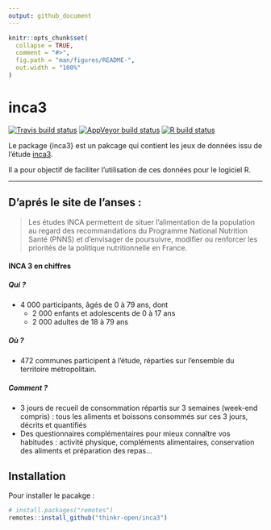 ```yaml
---
output: github_document
---
```


<!-- README.md is generated from README.Rmd. Please edit that file -->

```r
knitr::opts_chunk$set(
  collapse = TRUE,
  comment = "#>",
  fig.path = "man/figures/README-",
  out.width = "100%"
)
```

# inca3

<!-- badges: start -->
[![Travis build status](https://travis-ci.org/ThinkR-open/inca3.svg?branch=master)](https://travis-ci.org/ThinkR-open/inca3)
[![AppVeyor build status](https://ci.appveyor.com/api/projects/status/github/ThinkR-open/inca3?branch=master&svg=true)](https://ci.appveyor.com/project/ThinkR-open/inca3)
[![R build status](https://github.com/ThinkR-open/inca3/workflows/R-CMD-check/badge.svg)](https://github.com/ThinkR-open/inca3/actions)
<!-- badges: end -->

<!-- description: start -->
Le package {inca3} est un pakcage qui contient les jeux de données issu de l'étude [inca3](https://www.anses.fr/fr/content/etude-inca-3-pr%C3%A9sentation). 

Il a pour objectif de faciliter l'utilisation de ces données pour le logiciel R.

<hr></hr>

## D'aprés le site de l'anses :

> Les études INCA permettent de situer l’alimentation de la population au regard des recommandations du Programme National Nutrition Santé (PNNS) et d’envisager de poursuivre, modifier ou renforcer les priorités de la politique nutritionnelle en France.

#### INCA 3 en chiffres

##### Qui ?

- 4 000 participants, âgés de 0 à 79 ans, dont
  - 2 000 enfants et adolescents de 0 à 17 ans
  - 2 000 adultes de 18 à 79 ans

##### Où ?

- 472 communes participent à l'étude, réparties sur l'ensemble du territoire métropolitain.

 
##### Comment ?

- 3 jours de recueil de consommation répartis sur 3 semaines (week-end compris) : tous les aliments et boissons consommés sur ces 3 jours, décrits et quantifiés
- Des questionnaires complémentaires pour mieux connaître vos habitudes : activité physique, compléments alimentaires, conservation des aliments et préparation des repas…

<!-- description: end -->

## Installation
<!-- install: start -->
Pour installer le pacakge :

```r
# install.packages("remotes")
remotes::install_github("thinkr-open/inca3")
```

